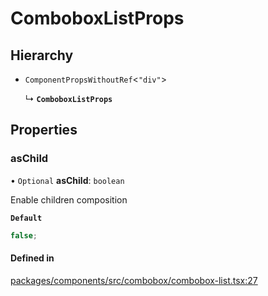 # ComboboxListProps

## Hierarchy

- `ComponentPropsWithoutRef`\<`"div"`\>

  ↳ **`ComboboxListProps`**

## Properties

### asChild

• `Optional` **asChild**: `boolean`

Enable children composition

**`Default`**

```ts
false;
```

#### Defined in

[packages/components/src/combobox/combobox-list.tsx:27](https://github.com/vtex/shoreline/blob/0b6f8d7fa/packages/components/src/combobox/combobox-list.tsx#L27)
